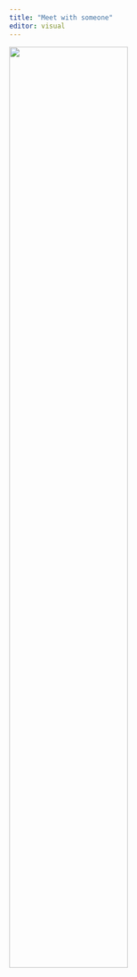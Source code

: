 ```yaml
---
title: "Meet with someone"
editor: visual
---
```

![](images/Strategy_Centered_blue_grey.png){fig-align="center" width="65%"}